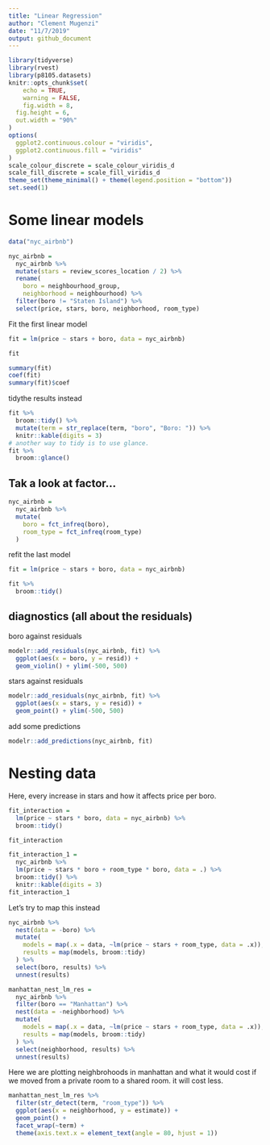 ```yaml
---
title: "Linear Regression"
author: "Clement Mugenzi"
date: "11/7/2019"
output: github_document
---
```


```r
library(tidyverse)
library(rvest)
library(p8105.datasets)
knitr::opts_chunk$set(
	echo = TRUE,
	warning = FALSE,
	fig.width = 8, 
  fig.height = 6,
  out.width = "90%"
)
options(
  ggplot2.continuous.colour = "viridis",
  ggplot2.continuous.fill = "viridis"
)
scale_colour_discrete = scale_colour_viridis_d
scale_fill_discrete = scale_fill_viridis_d
theme_set(theme_minimal() + theme(legend.position = "bottom"))
set.seed(1)
```


# Some linear models


```r
data("nyc_airbnb")

nyc_airbnb = 
  nyc_airbnb %>% 
  mutate(stars = review_scores_location / 2) %>% 
  rename(
    boro = neighbourhood_group,
    neighborhood = neighbourhood) %>% 
  filter(boro != "Staten Island") %>% 
  select(price, stars, boro, neighborhood, room_type)
```

Fit the first linear model

```r
fit = lm(price ~ stars + boro, data = nyc_airbnb)
```





```r
fit

summary(fit)
coef(fit)
summary(fit)$coef
```

tidythe results instead

```r
fit %>% 
  broom::tidy() %>% 
  mutate(term = str_replace(term, "boro", "Boro: ")) %>% 
  knitr::kable(digits = 3)
# another way to tidy is to use glance.
fit %>% 
  broom::glance()
```


## Tak a look at factor...

```r
nyc_airbnb = 
  nyc_airbnb %>% 
  mutate(
    boro = fct_infreq(boro),
    room_type = fct_infreq(room_type)
  )
```


refit the last model 

```r
fit = lm(price ~ stars + boro, data = nyc_airbnb)

fit %>% 
  broom::tidy()
```

## diagnostics (all about the residuals)

boro against residuals

```r
modelr::add_residuals(nyc_airbnb, fit) %>% 
  ggplot(aes(x = boro, y = resid)) +
  geom_violin() + ylim(-500, 500)
```


stars against residuals

```r
modelr::add_residuals(nyc_airbnb, fit) %>% 
  ggplot(aes(x = stars, y = resid)) +
  geom_point() + ylim(-500, 500)
```


add some predictions 

```r
modelr::add_predictions(nyc_airbnb, fit)
```

# Nesting data

Here, every increase in stars and how it affects price per boro.

```r
fit_interaction = 
  lm(price ~ stars * boro, data = nyc_airbnb) %>% 
  broom::tidy()

fit_interaction
```




```r
fit_interaction_1 = 
  nyc_airbnb %>% 
  lm(price ~ stars * boro + room_type * boro, data = .) %>% 
  broom::tidy() %>% 
  knitr::kable(digits = 3)
fit_interaction_1
```


Let's try to map this instead

```r
nyc_airbnb %>% 
  nest(data = -boro) %>% 
  mutate(
    models = map(.x = data, ~lm(price ~ stars + room_type, data = .x)),
    results = map(models, broom::tidy)
  ) %>% 
  select(boro, results) %>% 
  unnest(results)
```


```r
manhattan_nest_lm_res = 
  nyc_airbnb %>% 
  filter(boro == "Manhattan") %>% 
  nest(data = -neighborhood) %>% 
  mutate(
    models = map(.x = data, ~lm(price ~ stars + room_type, data = .x)),
    results = map(models, broom::tidy)
  ) %>% 
  select(neighborhood, results) %>% 
  unnest(results)
```

Here we are plotting neighbrohoods in manhattan and what it would cost if we moved from a private room to a shared room. it will cost less.

```r
manhattan_nest_lm_res %>% 
  filter(str_detect(term, "room_type")) %>% 
  ggplot(aes(x = neighborhood, y = estimate)) + 
  geom_point() + 
  facet_wrap(~term) + 
  theme(axis.text.x = element_text(angle = 80, hjust = 1))
```











































